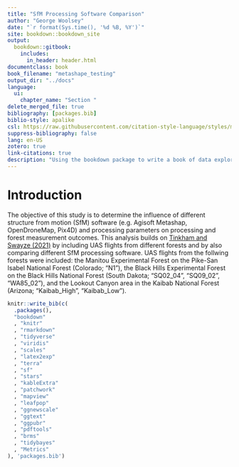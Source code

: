 ```yaml
--- 
title: "SfM Processing Software Comparison"
author: "George Woolsey"
date: "`r format(Sys.time(), '%d %B, %Y')`"
site: bookdown::bookdown_site
output: 
  bookdown::gitbook:
    includes:
      in_header: header.html
documentclass: book
book_filename: "metashape_testing"
output_dir: "../docs"
language:
  ui:
    chapter_name: "Section "
delete_merged_file: true
bibliography: [packages.bib]
biblio-style: apalike
csl: https://raw.githubusercontent.com/citation-style-language/styles/master/research-institute-for-nature-and-forest.csl
suppress-bibliography: false
lang: en-US
zotero: true
link-citations: true
description: "Using the bookdown package to write a book of data exploration. The output format for this example is bookdown::gitbook."
---
```


# Introduction

The objective of this study is to determine the influence of different structure from motion (SfM) software (e.g. Agisoft  Metashap, OpenDroneMap, Pix4D) and processing parameters on processing and forest measurement outcomes. This analysis builds on [Tinkham and Swayze (2021)](https://scholar.google.com/scholar?oi=bibs&hl=en&cluster=11260597505702247290) by including UAS flights from different forests and by also comparing different SfM processing software. UAS flights from the follwing forests were included: the Manitou Experimental Forest on the Pike-San Isabel National Forest (Colorado; "N1"), the Black Hills Experimental Forest on the Black Hills National Forest (South Dakota; "SQ02_04", "SQ09_02", "WA85_02"), and the Lookout Canyon area in the Kaibab National Forest (Arizona; "Kaibab_High", "Kaibab_Low").

```r
knitr::write_bib(c(
  .packages(),
  "bookdown"
  , "knitr"
  , "rmarkdown"
  , "tidyverse"
  , "viridis"
  , "scales"
  , "latex2exp"
  , "terra"
  , "sf"
  , "stars"
  , "kableExtra"
  , "patchwork"
  , "mapview"
  , "leafpop"
  , "ggnewscale"
  , "ggtext"
  , "ggpubr"
  , "pdftools"
  , "brms"
  , "tidybayes"
  , "Metrics"
), 'packages.bib')
```
